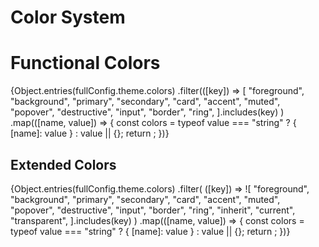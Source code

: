 

<Meta title="design/Colors" />

# Color System

# Functional Colors

<ColorPalette>
  {Object.entries(fullConfig.theme.colors)
    .filter(([key]) =>
      [
        "foreground",
        "background",
        "primary",
        "secondary",
        "card",
        "accent",
        "muted",
        "popover",
        "destructive",
        "input",
        "border",
        "ring",
      ].includes(key)
    )
    .map(([name, value]) => {
      const colors =
        typeof value === "string" ? { [name]: value } : value || {};
      return <ColorItem key={name} title={name} colors={colors} />;
    })}
</ColorPalette>

## Extended Colors

<ColorPalette>
  {Object.entries(fullConfig.theme.colors)
    .filter(
      ([key]) =>
        ![
          "foreground",
          "background",
          "primary",
          "secondary",
          "card",
          "accent",
          "muted",
          "popover",
          "destructive",
          "input",
          "border",
          "ring",
          "inherit",
          "current",
          "transparent",
        ].includes(key)
    )
    .map(([name, value]) => {
      const colors =
        typeof value === "string" ? { [name]: value } : value || {};
      return <ColorItem key={name} title={name} colors={colors} />;
    })}
</ColorPalette>

